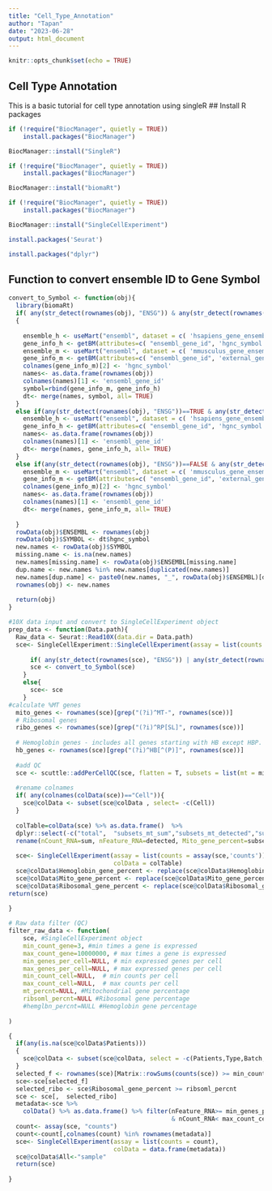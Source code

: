 ```yaml
---
title: "Cell_Type_Annotation"
author: "Tapan"
date: "2023-06-28"
output: html_document
---
```



```r
knitr::opts_chunk$set(echo = TRUE)
```

## Cell Type Annotation

This is a basic tutorial for cell type annotation using singleR
## Install R packages
```r
if (!require("BiocManager", quietly = TRUE))
    install.packages("BiocManager")

BiocManager::install("SingleR")
```

```r
if (!require("BiocManager", quietly = TRUE))
    install.packages("BiocManager")

BiocManager::install("biomaRt")
```


```r
if (!require("BiocManager", quietly = TRUE))
    install.packages("BiocManager")

BiocManager::install("SingleCellExperiment")

install.packages('Seurat')

install.packages("dplyr")
```
## Function to convert ensemble ID to Gene Symbol
```r
convert_to_Symbol <- function(obj){
  library(biomaRt)
  if( any(str_detect(rownames(obj), "ENSG")) & any(str_detect(rownames(obj), "ENSMU")))
  {
   
    ensemble_h <- useMart("ensembl", dataset = c( 'hsapiens_gene_ensembl'))
    gene_info_h <- getBM(attributes=c( "ensembl_gene_id", 'hgnc_symbol'), filters="ensembl_gene_id", values= rownames(obj), mart=ensemble_h)
    ensemble_m <- useMart("ensembl", dataset = c( 'mmusculus_gene_ensembl'))
    gene_info_m <- getBM(attributes=c( "ensembl_gene_id", 'external_gene_name'), filters="ensembl_gene_id", values= rownames(obj), mart=ensemble_m)
    colnames(gene_info_m)[2] <- 'hgnc_symbol'
    names<- as.data.frame(rownames(obj))
    colnames(names)[1] <- 'ensembl_gene_id'
    symbol=rbind(gene_info_m, gene_info_h)
    dt<- merge(names, symbol, all= TRUE)
  }
  else if(any(str_detect(rownames(obj), "ENSG"))==TRUE & any(str_detect(rownames(obj), "ENSMU")) == FALSE) {
    ensemble_h <- useMart("ensembl", dataset = c( 'hsapiens_gene_ensembl'))
    gene_info_h <- getBM(attributes=c( "ensembl_gene_id", 'hgnc_symbol'), filters="ensembl_gene_id", values= rownames(obj), mart=ensemble_h)
    names<- as.data.frame(rownames(obj))
    colnames(names)[1] <- 'ensembl_gene_id'
    dt<- merge(names, gene_info_h, all= TRUE)
  }
  else if(any(str_detect(rownames(obj), "ENSG"))==FALSE & any(str_detect(rownames(obj), "ENSMU")) == TRUE) {
    ensemble_m <- useMart("ensembl", dataset = c( 'mmusculus_gene_ensembl'))
    gene_info_m <- getBM(attributes=c( "ensembl_gene_id", 'external_gene_name'), filters="ensembl_gene_id", values= rownames(obj), mart=ensemble_m)
    colnames(gene_info_m)[2] <- 'hgnc_symbol'
    names<- as.data.frame(rownames(obj))
    colnames(names)[1] <- 'ensembl_gene_id'
    dt<- merge(names, gene_info_m, all= TRUE)
    
  }
  rowData(obj)$ENSEMBL <- rownames(obj)
  rowData(obj)$SYMBOL <- dt$hgnc_symbol
  new.names <- rowData(obj)$SYMBOL
  missing.name <- is.na(new.names)
  new.names[missing.name] <- rowData(obj)$ENSEMBL[missing.name]
  dup.name <- new.names %in% new.names[duplicated(new.names)]
  new.names[dup.name] <- paste0(new.names, "_", rowData(obj)$ENSEMBL)[dup.name]
  rownames(obj) <- new.names
  
  return(obj)
}
```

```r
#10X data input and convert to SingleCellExperiment object
prep_data <- function(Data.path){
  Raw_data <- Seurat::Read10X(data.dir = Data.path)
  sce<- SingleCellExperiment::SingleCellExperiment(assay = list(counts = data))
 
      if( any(str_detect(rownames(sce), "ENSG")) | any(str_detect(rownames(sce), "ENSMU"))){
      sce <- convert_to_Symbol(sce)
    }
    else{
      sce<- sce
    }
#calculate %MT genes
  mito_genes <- rownames(sce)[grep("(?i)^MT-", rownames(sce))]
  # Ribosomal genes
  ribo_genes <- rownames(sce)[grep("(?i)^RP[SL]", rownames(sce))]
  
  # Hemoglobin genes - includes all genes starting with HB except HBP.
  hb_genes <- rownames(sce)[grep("(?i)^HB[^(P)]", rownames(sce))]
  
  #add QC
  sce <- scuttle::addPerCellQC(sce, flatten = T, subsets = list(mt = mito_genes, hb = hb_genes, ribo = ribo_genes))
  
  #rename colnames
  if( any(colnames(colData(sce))=="Cell")){
    sce@colData <- subset(sce@colData , select= -c(Cell))
  }
 
  colTable=colData(sce) %>% as.data.frame()  %>% 
  dplyr::select(-c("total",  "subsets_mt_sum","subsets_mt_detected","subsets_hb_sum","subsets_hb_detected", "subsets_ribo_sum","subsets_ribo_detected" ))  %>% 
  rename(nCount_RNA=sum, nFeature_RNA=detected, Mito_gene_percent=subsets_mt_percent, Hemoglobin_gene_percent=subsets_hb_percent, Ribosomal_gene_percent= subsets_ribo_percent)
  
  sce<- SingleCellExperiment(assay = list(counts = assay(sce,'counts')),
                             colData = colTable)                                               
  sce@colData$Hemoglobin_gene_percent <- replace(sce@colData$Hemoglobin_gene_percent, is.na(sce@colData$Hemoglobin_gene_percent), 0)
  sce@colData$Mito_gene_percent <- replace(sce@colData$Mito_gene_percent, is.na(sce@colData$Mito_gene_percent), 0)
  sce@colData$Ribosomal_gene_percent <- replace(sce@colData$Ribosomal_gene_percent, is.na(sce@colData$Ribosomal_gene_percent), 0)
return(sce)
  
}
```

```r
# Raw data filter (QC)
filter_raw_data <- function(
    sce, #SingleCellExperiment object
    min_count_gene=3, #min times a gene is expressed
    max_count_gene=10000000, # max times a gene is expressed
    min_genes_per_cell=NULL, # min expressed genes per cell
    max_genes_per_cell=NULL, # max expressed genes per cell
    min_count_cell=NULL,  # min counts per cell
    max_count_cell=NULL,  # max counts per cell
    mt_percnt=NULL, #Mitochondrial gene percentage
    ribsoml_percnt=NULL #Ribosomal gene percentage
    #hemglbn_percnt=NULL #Hemoglobin gene percentage
    
)

{
  if(any(is.na(sce@colData$Patients)))
  {
    sce@colData <- subset(sce@colData, select = -c(Patients,Type,Batch, batch))
  }
  selected_f <- rownames(sce)[Matrix::rowSums(counts(sce)) >= min_count_gene & Matrix::rowSums(counts(sce)) < max_count_gene ]
  sce<-sce[selected_f]
  selected_ribo <- sce$Ribosomal_gene_percent >= ribsoml_percnt
  sce <- sce[,  selected_ribo]
  metadata<-sce %>%
    colData() %>% as.data.frame() %>% filter(nFeature_RNA>= min_genes_per_cell & nFeature_RNA< max_genes_per_cell & nCount_RNA>= min_count_cell 
                                             & nCount_RNA< max_count_cell & Ribosomal_gene_percent>= ribsoml_percnt & Mito_gene_percent <= mt_percnt ) 
  count<- assay(sce, "counts")
  count<-count[,colnames(count) %in% rownames(metadata)]
  sce<- SingleCellExperiment(assay = list(counts = count),
                             colData = data.frame(metadata))
  sce@colData$All<-"sample"
  return(sce)
  
}
```

